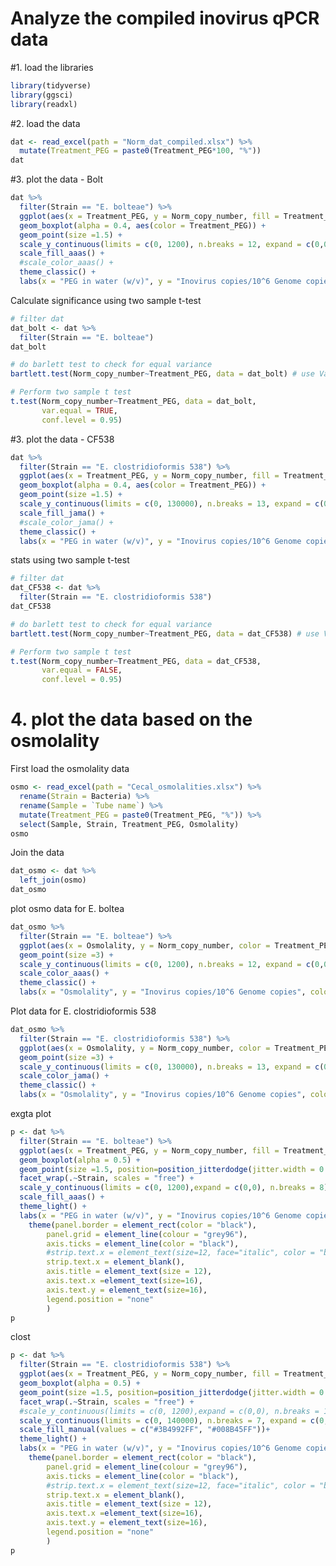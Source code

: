 # Analyze the compiled inovirus qPCR data

#1. load the libraries
```{r}
library(tidyverse)
library(ggsci)
library(readxl)
```

#2. load the data
```{r}
dat <- read_excel(path = "Norm_dat_compiled.xlsx") %>%
  mutate(Treatment_PEG = paste0(Treatment_PEG*100, "%"))
dat
```

#3. plot the data - Bolt
```{r}
dat %>%
  filter(Strain == "E. bolteae") %>%
  ggplot(aes(x = Treatment_PEG, y = Norm_copy_number, fill = Treatment_PEG)) +
  geom_boxplot(alpha = 0.4, aes(color = Treatment_PEG)) +
  geom_point(size =1.5) +
  scale_y_continuous(limits = c(0, 1200), n.breaks = 12, expand = c(0,0)) +
  scale_fill_aaas() +
  #scale_color_aaas() +
  theme_classic() +
  labs(x = "PEG in water (w/v)", y = "Inovirus copies/10^6 Genome copies", fill = "PEG in water (w/v)")
```
Calculate significance using two sample t-test
```{r}
# filter dat
dat_bolt <- dat %>%
  filter(Strain == "E. bolteae")
dat_bolt

# do barlett test to check for equal variance
bartlett.test(Norm_copy_number~Treatment_PEG, data = dat_bolt) # use Var.equal = TRUE

# Perform two sample t test
t.test(Norm_copy_number~Treatment_PEG, data = dat_bolt,
       var.equal = TRUE,
       conf.level = 0.95)

```



#3. plot the data - CF538
```{r}
dat %>%
  filter(Strain == "E. clostridioformis 538") %>%
  ggplot(aes(x = Treatment_PEG, y = Norm_copy_number, fill = Treatment_PEG)) +
  geom_boxplot(alpha = 0.4, aes(color = Treatment_PEG)) +
  geom_point(size =1.5) +
  scale_y_continuous(limits = c(0, 130000), n.breaks = 13, expand = c(0,0)) +
  scale_fill_jama() +
  #scale_color_jama() +
  theme_classic() +
  labs(x = "PEG in water (w/v)", y = "Inovirus copies/10^6 Genome copies", fill = "PEG in water (w/v)")
```
stats using two sample t-test
```{r}
# filter dat
dat_CF538 <- dat %>%
  filter(Strain == "E. clostridioformis 538")
dat_CF538

# do barlett test to check for equal variance
bartlett.test(Norm_copy_number~Treatment_PEG, data = dat_CF538) # use Var.equal = FALSE

# Perform two sample t test
t.test(Norm_copy_number~Treatment_PEG, data = dat_CF538,
       var.equal = FALSE,
       conf.level = 0.95)

```


# 4. plot the data based on the osmolality

First load the osmolality data
```{r}
osmo <- read_excel(path = "Cecal_osmolalities.xlsx") %>%
  rename(Strain = Bacteria) %>%
  rename(Sample = `Tube name`) %>%
  mutate(Treatment_PEG = paste0(Treatment_PEG, "%")) %>%
  select(Sample, Strain, Treatment_PEG, Osmolality)
osmo
```

Join the data
```{r}
dat_osmo <- dat %>%
  left_join(osmo)
dat_osmo
```

plot osmo data for E. boltea
```{r}
dat_osmo %>%
  filter(Strain == "E. bolteae") %>%
  ggplot(aes(x = Osmolality, y = Norm_copy_number, color = Treatment_PEG)) +
  geom_point(size =3) +
  scale_y_continuous(limits = c(0, 1200), n.breaks = 12, expand = c(0,0)) +
  scale_color_aaas() +
  theme_classic() +
  labs(x = "Osmolality", y = "Inovirus copies/10^6 Genome copies", color = "PEG in water (w/v)")
```


Plot data for E. clostridioformis 538
```{r}
dat_osmo %>%
  filter(Strain == "E. clostridioformis 538") %>%
  ggplot(aes(x = Osmolality, y = Norm_copy_number, color = Treatment_PEG)) +
  geom_point(size =3) +
  scale_y_continuous(limits = c(0, 130000), n.breaks = 13, expand = c(0,0)) +
  scale_color_jama() +
  theme_classic() +
  labs(x = "Osmolality", y = "Inovirus copies/10^6 Genome copies", color = "PEG in water (w/v)")
```

exgta plot
```{r}
p <- dat %>%
  filter(Strain == "E. bolteae") %>%
  ggplot(aes(x = Treatment_PEG, y = Norm_copy_number, fill = Treatment_PEG)) +
  geom_boxplot(alpha = 0.5) +
  geom_point(size =1.5, position=position_jitterdodge(jitter.width = 0.2)) +
  facet_wrap(.~Strain, scales = "free") +
  scale_y_continuous(limits = c(0, 1200),expand = c(0,0), n.breaks = 8) +
  scale_fill_aaas() +
  theme_light() +
  labs(x = "PEG in water (w/v)", y = "Inovirus copies/10^6 Genome copies", fill = "PEG in water (w/v)") +
    theme(panel.border = element_rect(color = "black"),
        panel.grid = element_line(colour = "grey96"),
        axis.ticks = element_line(color = "black"),
        #strip.text.x = element_text(size=12, face="italic", color = "black"),
        strip.text.x = element_blank(),
        axis.title = element_text(size = 12),
        axis.text.x =element_text(size=16),
        axis.text.y = element_text(size=16),
        legend.position = "none"
        )
p
```

clost
```{r}
p <- dat %>%
  filter(Strain == "E. clostridioformis 538") %>%
  ggplot(aes(x = Treatment_PEG, y = Norm_copy_number, fill = Treatment_PEG)) +
  geom_boxplot(alpha = 0.5) +
  geom_point(size =1.5, position=position_jitterdodge(jitter.width = 0.2)) +
  facet_wrap(.~Strain, scales = "free") +
  #scale_y_continuous(limits = c(0, 1200),expand = c(0,0), n.breaks = 12) +
  scale_y_continuous(limits = c(0, 140000), n.breaks = 7, expand = c(0,0)) +
  scale_fill_manual(values = c("#3B4992FF", "#008B45FF"))+
  theme_light() +
  labs(x = "PEG in water (w/v)", y = "Inovirus copies/10^6 Genome copies", fill = "PEG in water (w/v)") +
    theme(panel.border = element_rect(color = "black"),
        panel.grid = element_line(colour = "grey96"),
        axis.ticks = element_line(color = "black"),
        #strip.text.x = element_text(size=12, face="italic", color = "black"),
        strip.text.x = element_blank(),
        axis.title = element_text(size = 12),
        axis.text.x =element_text(size=16),
        axis.text.y = element_text(size=16),
        legend.position = "none"
        )
p
```






